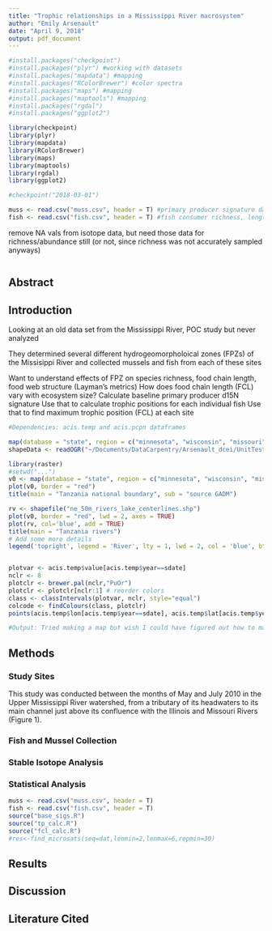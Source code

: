 ```yaml
---
title: "Trophic relationships in a Mississippi River macrosystem"
author: "Emily Arsenault"
date: "April 9, 2018"
output: pdf_document
---
```

<!--Chunk for package reproducibility-->
```r

#install.packages("checkpoint")
#install.packages("plyr") #working with datasets
#install.packages("mapdata") #mapping
#install.packages("RColorBrewer") #color spectra
#install.packages("maps") #mapping
#install.packages("maptools") #mapping
#install.packages("rgdal")
#install.packages("ggplot2")

library(checkpoint)
library(plyr)
library(mapdata)
library(RColorBrewer)
library(maps)
library(maptools)
library(rgdal)
library(ggplot2)

#checkpoint("2018-03-01")

```

<!--Chunk for importing the data-->
```r
muss <- read.csv("muss.csv", header = T) #primary producer signature data (mussels)
fish <- read.csv("fish.csv", header = T) #fish consumer richness, length, mass, and isotope data
```

<!--Chunk for cleaning up the data-->
remove NA vals from isotope data, but need those data for richness/abundance still (or not, since richness was not accurately sampled anyways)
```r

```

## Abstract

## Introduction

Looking at an old data set from the Mississippi River, POC study but never analyzed

They determined several different hydrogeomorpholoical zones (FPZs) of the Missisippi River and collected mussels and fish from each of these sites

Want to understand effects of FPZ on species richness, food chain length, food web structure (Layman's metrics)
How does food chain length (FCL) vary with ecosystem size?
  Calculate baseline primary producer d15N signature
  Use that to calculate trophic positions for each individual fish
  Use that to find maximum trophic position (FCL) at each site
  
<!--Chunk for making a map of the study sites-->
```r
#Dependencies: acis.temp and acis.pcpn dataframes

map(database = "state", region = c("minnesota", "wisconsin", "missouri", "iowa"))
shapeData <- readOGR("~/Documents/DataCarpentry/Arsenault_dcei/UnitTesting_HW", "ne_50m_rivers_lake_centerlines")

library(raster)
#setwd("...")
v0 <- map(database = "state", region = c("minnesota", "wisconsin", "missouri", "iowa"))
plot(v0, border = "red")
title(main = "Tanzania national boundary", sub = "source GADM")

rv <- shapefile("ne_50m_rivers_lake_centerlines.shp")
plot(v0, border = "red", lwd = 2, axes = TRUE)
plot(rv, col='blue', add = TRUE)
title(main = "Tanzania rivers")
# Add some more details
legend('topright', legend = 'River', lty = 1, lwd = 2, col = 'blue', bty = "n")


plotvar <- acis.temp$value[acis.temp$year==sdate]
nclr <- 8
plotclr <- brewer.pal(nclr,"PuOr")
plotclr <- plotclr[nclr:1] # reorder colors
class <- classIntervals(plotvar, nclr, style="equal")
colcode <- findColours(class, plotclr)
points(acis.temp$lon[acis.temp$year==sdate], acis.temp$lat[acis.temp$year==sdate], pch=20, col=colcode, cex=1)

#Output: Tried making a map but wish I could have figured out how to make 1 map with 2016-1950 temperature differences at each weather station
```

## Methods

### Study Sites

This study was conducted between the months of May and July 2010 in the Upper Mississippi River watershed, from a tributary of its headwaters to its main channel just above its confluence with the Illinois and Missouri Rivers (Figure 1). 

### Fish and Mussel Collection

### Stable Isotope Analysis

### Statistical Analysis

```r
muss <- read.csv("muss.csv", header = T)
fish <- read.csv("fish.csv", header = T)
source("base_sigs.R")
source("tp_calc.R")
source("fcl_calc.R")
#res<-find_microsats(seq=dat,lenmin=2,lenmax=6,repmin=30)
```

## Results

## Discussion

## Literature Cited